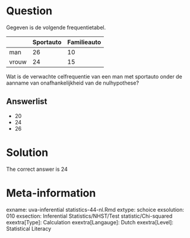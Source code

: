Question
========

Gegeven is de volgende frequentietabel.

| |Sportauto |Familieauto|
|-|-|-|
man| 26| 10
vrouw| 24| 15

Wat is de verwachte celfrequentie van een man met sportauto onder de aanname van onafhankelijkheid van de nulhypothese?

Answerlist
----------
* 20
* 24
* 26

Solution
========

The correct answer is  24

Meta-information
================
exname: uva-inferential statistics-44-nl.Rmd
extype: schoice
exsolution: 010
exsection: Inferential Statistics/NHST/Test statistic/Chi-squared
exextra[Type]: Calculation
exextra[Langauge]: Dutch
exextra[Level]: Statistical Literacy
